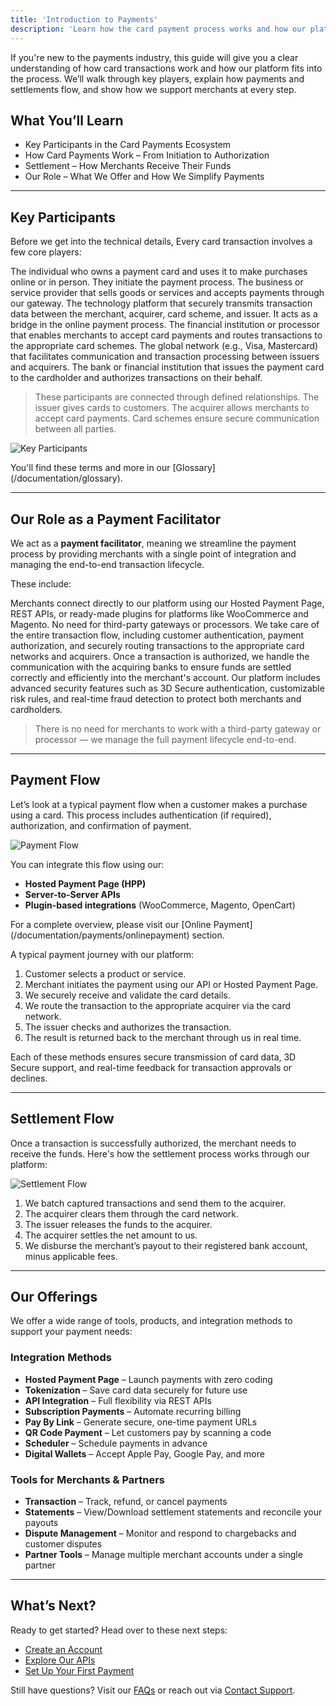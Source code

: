 ```yaml
---
title: 'Introduction to Payments'
description: 'Learn how the card payment process works and how our platform simplifies it.'
---
```


If you're new to the payments industry, this guide will give you a clear understanding of how card transactions work and how our platform fits into the process. We’ll walk through key players, explain how payments and settlements flow, and show how we support merchants at every step.

## What You’ll Learn

- Key Participants in the Card Payments Ecosystem  
- How Card Payments Work – From Initiation to Authorization  
- Settlement – How Merchants Receive Their Funds  
- Our Role – What We Offer and How We Simplify Payments 

---

## Key Participants

Before we get into the technical details, Every card transaction involves a few core players:

<CardGroup>
  <Card title="Cardholder" icon="user">
    The individual who owns a payment card and uses it to make purchases online or in person. They initiate the payment process.
  </Card>

  <Card title="Merchant" icon="store">
    The business or service provider that sells goods or services and accepts payments through our gateway.
  </Card>

  <Card title="Payment Gateway" icon="server">
    The technology platform that securely transmits transaction data between the merchant, acquirer, card scheme, and issuer. It acts as a bridge in the online payment process.
  </Card>

  <Card title="Acquirer" icon="building-columns">
    The financial institution or processor that enables merchants to accept card payments and routes transactions to the appropriate card schemes.
  </Card>

  <Card title="Card Scheme" icon="credit-card">
    The global network (e.g., Visa, Mastercard) that facilitates communication and transaction processing between issuers and acquirers.
  </Card>

  <Card title="Issuer" icon="building-columns">
    The bank or financial institution that issues the payment card to the cardholder and authorizes transactions on their behalf.
  </Card>
</CardGroup>


> These participants are connected through defined relationships. The issuer gives cards to customers. The acquirer allows merchants to accept card payments. Card schemes ensure secure communication between all parties.

![Key Participants](/images/flows-introPayment-01.svg)

<Note>
You'll find these terms and more in our [Glossary](/documentation/glossary).
</Note>

---

## Our Role as a Payment Facilitator

We act as a **payment facilitator**, meaning we streamline the payment process by providing merchants with a single point of integration and managing the end-to-end transaction lifecycle.

These include:

<CardGroup>
  <Card title="Direct Merchant Integration" icon="puzzle-piece">
    Merchants connect directly to our platform using our Hosted Payment Page, REST APIs, or ready-made plugins for platforms like WooCommerce and Magento. No need for third-party gateways or processors.
  </Card>

  <Card title="Simplified Transaction Handling" icon="brain-circuit">
    We take care of the entire transaction flow, including customer authentication, payment authorization, and securely routing transactions to the appropriate card networks and acquirers.
  </Card>

  <Card title="Acquirer Connectivity" icon="building-columns">
    Once a transaction is authorized, we handle the communication with the acquiring banks to ensure funds are settled correctly and efficiently into the merchant's account.
  </Card>

  <Card title="Built-in Security & Risk Management" icon="lock">
    Our platform includes advanced security features such as 3D Secure authentication, customizable risk rules, and real-time fraud detection to protect both merchants and cardholders.
  </Card>
  
</CardGroup>

> There is no need for merchants to work with a third-party gateway or processor — we manage the full payment lifecycle end-to-end.

---

## Payment Flow

Let’s look at a typical payment flow when a customer makes a purchase using a card. This process includes authentication (if required), authorization, and confirmation of payment.

![Payment Flow](/images/flows-introPayment-02.svg)

You can integrate this flow using our:

- **Hosted Payment Page (HPP)**  
- **Server-to-Server APIs**  
- **Plugin-based integrations** (WooCommerce, Magento, OpenCart)

<Note>
For a complete overview, please visit our [Online Payment](/documentation/payments/onlinepayment) section.
</Note>

A typical payment journey with our platform:

1. Customer selects a product or service.
2. Merchant initiates the payment using our API or Hosted Payment Page.
3. We securely receive and validate the card details.
4. We route the transaction to the appropriate acquirer via the card network.
5. The issuer checks and authorizes the transaction.
6. The result is returned back to the merchant through us in real time.

Each of these methods ensures secure transmission of card data, 3D Secure support, and real-time feedback for transaction approvals or declines.

---

## Settlement Flow

Once a transaction is successfully authorized, the merchant needs to receive the funds. Here's how the settlement process works through our platform:

![Settlement Flow](/images/flows-introPayment-03.svg)

1. We batch captured transactions and send them to the acquirer.
2. The acquirer clears them through the card network.
3. The issuer releases the funds to the acquirer.
4. The acquirer settles the net amount to us.
5. We disburse the merchant’s payout to their registered bank account, minus applicable fees.


---

## Our Offerings

We offer a wide range of tools, products, and integration methods to support your payment needs:

### Integration Methods

- **Hosted Payment Page** – Launch payments with zero coding  
- **Tokenization** – Save card data securely for future use  
- **API Integration** – Full flexibility via REST APIs  
- **Subscription Payments** – Automate recurring billing  
- **Pay By Link** – Generate secure, one-time payment URLs  
- **QR Code Payment** – Let customers pay by scanning a code  
- **Scheduler** – Schedule payments in advance  
- **Digital Wallets** – Accept Apple Pay, Google Pay, and more  

### Tools for Merchants & Partners 

- **Transaction** – Track, refund, or cancel payments  
- **Statements** – View/Download settlement statements and reconcile your payouts  
- **Dispute Management** – Monitor and respond to chargebacks and customer disputes  
- **Partner Tools** – Manage multiple merchant accounts under a single partner 

---

## What’s Next?

Ready to get started? Head over to these next steps:

- [Create an Account](/documentation/createaccount)  
- [Explore Our APIs](/api-reference/en/introduction)  
- [Set Up Your First Payment](/api-reference/en/server-to-server/purchase)

Still have questions? Visit our [FAQs](/support/faqs) or reach out via [Contact Support](/support/contact).
